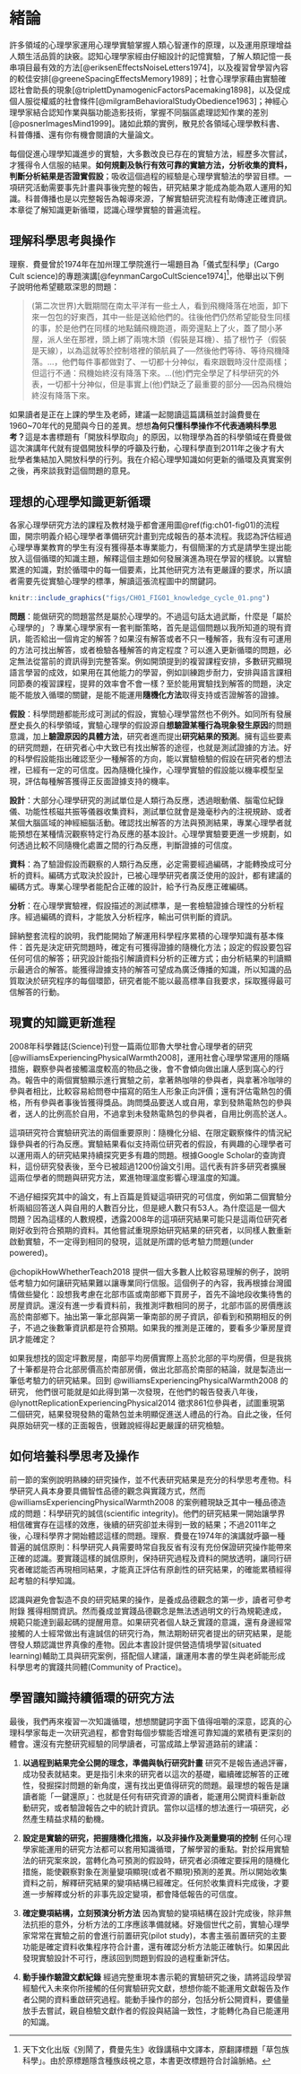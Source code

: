 # 緒論 {#intro}

許多領域的心理學家運用心理學實驗掌握人類心智運作的原理，以及運用原理增益人類生活品質的訣竅。認知心理學家經由仔細設計的記憶實驗，了解人類記憶一長串項目最有效的方法[@eriksenEffectsNoiseLetters1974]，以及複習曾學習內容的較佳安排[@greeneSpacingEffectsMemory1989]；社會心理學家藉由實驗確認社會助長的現象[@triplettDynamogenicFactorsPacemaking1898]，以及促成個人服從權威的社會條件[@milgramBehavioralStudyObedience1963]；神經心理學家結合認知作業與腦功能造影技術，掌握不同腦區處理認知作業的差別[@posnerImagesMind1999]。諸如此類的實例，散見於各領域心理學教科書、科普傳播、還有你有機會閱讀的大量論文。



每個促進心理學知識進步的實驗，大多數改良已存在的實驗方法，經歷多次嘗試，才獲得令人信服的結果。**如何規劃及執行有效可靠的實驗方法，分析收集的資料，判斷分析結果是否證實假設**；吸收這個過程的經驗是心理學實驗法的學習目標。一項研究活動需要事先計畫與事後完整的報告，研究結果才能成為能為眾人運用的知識。科普傳播也是以完整報告為報導來源，了解實驗研究流程有助傳達正確資訊。本章從了解知識更新循環，認識心理學實驗的普遍流程。

## 理解科學思考與操作 ## {#intro_sci}

理察．費曼曾於1974年在加州理工學院進行一場題目為「儀式型科學」(Cargo Cult science)的專題演講[@feynmanCargoCultScience1974][^13]，他舉出以下例子說明他希望聽眾深思的問題：

> (第二次世界)大戰期間在南太平洋有一些土人，看到飛機降落在地面，卸下來一包包的好東西，其中一些是送給他們的。往後他們仍然希望能發生同樣的事，於是他們在同樣的地點鋪飛機跑道，兩旁還點上了火，蓋了間小茅屋，派人坐在那裡，頭上綁了兩塊木頭（假裝是耳機）、插了根竹子（假裝是天線），以為這就等於控制塔裡的領航員了──然後他們等待、等待飛機降落。...，他們每件事都做對了、一切都十分神似，看來跟戰時沒什麼兩樣；但這行不通：飛機始終沒有降落下來。...(他)們完全學足了科學研究的外表，一切都十分神似，但是事實上(他)們缺乏了最重要的部分──因為飛機始終沒有降落下來。

[^13]: 天下文化出版《別鬧了，費曼先生》收錄講稿中文譯本，原翻譯標題「草包族科學」。由於原標題隱含種族歧視之意，本書更改標題符合討論脈絡。

如果讀者是正在上課的學生及老師，建議一起閱讀這篇講稿並討論費曼在1960~70年代的見聞與今日的差異。想想**為何只懂科學操作不代表通曉科學思考？**這是本書標題有「開放科學取向」的原因，以物理學為首的科學領域在費曼做這次演講年代就有提倡開放科學的呼籲及行動，心理科學直到2011年之後才有大批學者集結加入開放科學的行列。我在介紹心理學知識如何更新的循環及真實案例之後，再來談我對這個問題的意見。

## 理想的心理學知識更新循環 ##  {#intro_cycle}

各家心理學研究方法的課程及教材幾乎都會運用圖\@ref(fig:ch01-fig01)的流程圖，開宗明義介紹心理學者準備研究計畫到完成報告的基本流程。我認為評估經過心理學專業教育的學生有沒有獲得基本專業能力，有個簡潔的方式是請學生提出能放入這個循環的知識主題，解釋這個主題如何發展演進為現在學習的樣貌。以實驗累進的知識，對於循環中的每一個要素，比其他研究方法有更嚴謹的要求，所以讀者需要先從實驗心理學的標準，解讀這張流程圖中的關鍵詞。

```r
knitr::include_graphics("figs/CH01_FIG01_knowledge_cycle_01.png")
```

**問題**：能做研究的問題當然是屬於心理學的。不過這句話太過武斷，什麼是「屬於心理學的」？專業心理學家有一套判斷策略，首先是這個問題以我所知道的現有資訊，能否給出一個肯定的解答？如果沒有解答或者不只一種解答，我有沒有可運用的方法可找出解答，或者檢驗各種解答的肯定程度？可以進入更新循環的問題，必定無法從當前的資訊得到完整答案。例如開頭提到的複習課程安排，多數研究顯現語言學習的成效，如果用在其他能力的學習，例如訓練跑步耐力，安排與語言課相同節奏的複習課程，提昇的效率會不會一樣？至於能用實驗找到解答的問題，決定能不能放入循環的關鍵，是能不能運用**隨機化方法**取得支持或否證解答的證據。

<!---
討論“假設”與“預測”
http://datanuggets.org/wp-content/uploads/2014/01/Strode_NABT-2011-Hypothesis-Presentation.pdf
--->

**假設**：科學問題都能形成可測試的假設，實驗心理學當然也不例外。如同所有發展歷史長久的科學領域，實驗心理學的假設源自**想驗證某種行為現象發生原因**的問題意識，加上**驗證原因的具體方法**，研究者進而提出**研究結果的預測**。擁有這些要素的研究問題，在研究者心中大致已有找出解答的途徑，也就是測試證據的方法。好的科學假設能指出確認至少一種解答的方向，能以實驗檢驗的假設在研究者的想法裡，已經有一定的可信度。因為隨機化操作，心理學實驗的假設能以機率模型呈現，評估每種解答獲得正反面證據支持的機率。

<!---
> 有關問題與假設的科學思考，可閱讀附錄\@ref(hypothesis-prediction)，了解假設如何成為能解釋事物運作的理論(theory)與法則(Law)。
--->

**設計**：大部分心理學研究的測試單位是人類行為反應，透過眼動儀、腦電位紀錄儀、功能性核磁共振等儀器收集資料，測試單位就會是幾毫秒內的注視規跡、或者某個大腦區域的神經細腦活動。確認找出解答的方法與預測結果，專業心理學者就能預想在某種情況觀察特定行為反應的基本設計。心理學實驗要更進一步規劃，如何透過比較不同隨機化處置之間的行為反應，判斷證據的可信度。

**資料**：為了驗證假設而觀察的人類行為反應，必定需要經過編碼，才能轉換成可分析的資料。編碼方式取決於設計，已被心理學研究者廣泛使用的設計，都有建議的編碼方式。專業心理學者能配合正確的設計，給予行為反應正確編碼。

**分析**：在心理學實驗裡，假設描述的測試標準，是一套檢驗證據合理性的分析程序。經過編碼的資料，才能放入分析程序，輸出可供判斷的資訊。

歸納整套流程的說明，我們能開始了解運用科學程序累積的心理學知識有基本條件：首先是決定研究問題時，確定有可獲得證據的隨機化方法；設定的假設要包容任何可信的解答；研究設計能指引解讀資料分析的正確方式；由分析結果的判讀顯示最適合的解答。能獲得證據支持的解答可望成為廣泛傳播的知識，所以知識的品質取決於研究程序的每個環節，研究者能不能以最高標準自我要求，採取獲得最可信解答的行動。

## 現實的知識更新進程 ## {#intro_update}

2008年科學雜誌(Science)刊登一篇兩位耶魯大學社會心理學者的研究[@williamsExperiencingPhysicalWarmth2008]，運用社會心理學常運用的隱瞞措施，觀察參與者接觸溫度較高的物品之後，會不會傾向做出讓人感到窩心的行為。報告中的兩個實驗顯示進行實驗之前，拿著熱咖啡的參與者，與拿著冷咖啡的參與者相比，比較容易給問卷中描寫的陌生人形象正向評價；還有評估電熱包的價格，所有參與者事後皆獲得獎品。詢問獎品要送人或自用，拿到發熱電熱包的參與者，送人的比例高於自用，不過拿到未發熱電熱包的參與者，自用比例高於送人。

這項研究符合實驗研究法的兩個重要原則：隨機化分組、在限定觀察條件的情況紀錄參與者的行為反應。實驗結果看似支持兩位研究者的假設，有興趣的心理學者可以運用兩人的研究結果持續探究更多有趣的問題。根據Google Scholar的查詢資料，這份研究發表後，至今已被超過1200份論文引用。這代表有許多研究者擴展這兩位學者的問題與研究方法，累進物理溫度影響心理溫度的知識。

不過仔細探究其中的論文，有上百篇是質疑這項研究的可信度，例如第二個實驗分析兩組回答送人與自用的人數百分比，但是總人數只有53人。為什麼這是一個大問題？因為這樣的人數規模，透露2008年的這項研究結果可能只是這兩位研究者剛好收到符合預期的資料。其他嘗試重現原始研究結果的研究者，以同樣人數重新啟動實驗，不一定得到相同的發現，這就是所謂的低考驗力問題(under powered)。

@chopikHowWhetherTeach2018 提供一個大多數人比較容易理解的例子，說明低考驗力如何讓研究結果難以讓專業同行信服。這個例子的內容，我再根據台灣國情做些變化：設想我考慮在北部市區或南部鄉下買房子，首先不論地段收集待售的房屋資訊。還沒有進一步看資料前，我推測坪數相同的房子，北部市區的房價應該高於南部鄉下。抽出第一筆北部與第一筆南部的房子資訊，卻看到和預期相反的例子，不過之後數筆資訊都是符合預期。如果我的推測是正確的，要看多少筆房屋資訊才能確定？

如果我想找的固定坪數房屋，南部平均房價實際上高於北部的平均房價，但是我挑了十筆都是符合北部房價高於南部房價，做出北部高於南部的結論，就是製造出一筆低考驗力的研究結果。回到 @williamsExperiencingPhysicalWarmth2008 的研究， 他們很可能就是如此得到第一次發現，在他們的報告發表八年後， @lynottReplicationExperiencingPhysical2014 徵求861位參與者，試圖重現第二個研究，結果發現發熱的電熱包並未明顯促進送人禮品的行為。自此之後，任何與原始研究一樣的正面報告，很難說經得起更嚴謹的研究檢驗。

## 如何培養科學思考及操作 ##  {#intro_good}

前一節的案例說明熟練的研究操作，並不代表研究結果是充分的科學思考產物。科學研究人員本身要具備智性品德的觀念與實踐方式，然而 @williamsExperiencingPhysicalWarmth2008 的案例體現缺乏其中一種品德造成的問題：科學研究的誠信(scientific integrity)。他們的研究結果一開始讓學界相信確實存在這樣的效應，後續的研究卻並未得到一致的結果；不過2011年之後，心理科學界才開始體認這樣的問題。理察．費曼在1974年的演講就呼籲一種普遍的誠信原則：科學研究人員需要時常自我反省有沒有充份保證研究操作能帶來正確的認識。要實踐這樣的誠信原則，保持研究過程及資料的開放透明，讓同行研究者確認能否再現相同結果，才能真正評估有原創性的研究結果，的確能累積經得起考驗的科學知識。

<!---
- 智性品德(epistemic virtue)
  - 誠信；自我反省有沒有充份保證某項操作能帶來正確的認識
  - 好奇心；期望；勇氣
--->

認識與避免會製造不良的研究結果的操作，是養成品德觀念的第一步，讀者可參考附錄 <!---\@ref(QRP)---> 獲得相關資訊。然而養成並實踐品德觀念是無法透過明文的行為規範達成，規範只能達到最起碼的提醒用意。如果研究者個人缺乏實踐的意識，還有身邊經常接觸的人士經常做出有違誠信的研究行為，無法期盼研究者提出的研究結果，是能啓發人類認識世界真像的產物。因此本書設計提供營造情境學習(situated learning)輔助工具與研究案例，搭配個人建議，讓運用本書的學生與老師能形成科學思考的實踐共同體(Community of Practice)。

<!---
- 情境學習(Situated learning)
  - 科學學徒培訓(scientific apprenticeship): 你要成為研究計畫助理，需要什麼先備技能
  - 經約定的多元參與(Legitimate Peripheral Participation): 更新循環的那些部分，對你來說學習門檻最低
  - 實踐共同體(Community of Practice): 你參與的團隊對完成研究循環表現出的智性操守(epistemic vice)
 ---> 

## 學習讓知識持續循環的研究方法 ##  {#intro_improve}

最後，我們再來複習一次知識循環，想想關鍵詞字面下值得咀嚼的深意，認真的心理科學家每走一次研究過程，都會對每個步驟能否增進可靠知識的累積有更深刻的體會。還沒有完整研究經驗的同學讀者，可當成踏上學習道路前的建議：

1. **以過程到結果完全公開的理念，準備與執行研究計畫** 研究不是報告通過評審，成功發表就結束。更是指引未來的研究者以這次的基礎，繼續確認解答的正確性，發掘探討問題的新角度，還有找出更值得研究的問題。最理想的報告是讓讀者能「一鍵還原」：也就是任何有研究資源的讀者，能運用公開資料重新啟動研究，或者驗證報告之中的統計資訊。當你以這樣的想法進行一項研究，必然產生精益求精的動機。

2. **設定是實驗的研究，把握隨機化措施，以及非操作及測量變項的控制** 任何心理學家能運用的研究方法都可以套用知識循環，了解學習的重點。對於採用實驗法的研究案來說，當轉化為可預測的假設時，研究者必須確定要採用的隨機化措施，能使觀察對象在測量變項顯現(或者不顯現)預測的差異。所以開始收集資料之前，解釋研究結果的變項結構已經確定。任何於收集資料完成後，才要進一步解釋或分析的非事先設定變項，都會降低報告的可信度。

3. **確定變項結構，立刻預演分析方法** 因為實驗的變項結構在設計完成後，除非無法抗拒的意外，分析方法的工序應該準備就緒。好幾個世代之前，實驗心理學家常常在實驗之前的會進行前置研究(pilot study)，本書主張前置研究的主要功能是確定資料收集程序符合計畫，還有確認分析方法能正確執行。如果因此發現實驗設計不可行，應該回到問題到假設的過程重新評估。

4. **動手操作驗證文獻紀錄** 經過完整重現本書示範的實驗研究之後，請將這段學習經驗代入未來你所接觸的任何實驗研究文獻，想想你能不能運用文獻報告及作者公開的資料重啟研究過程。能動手操作的部分，包括分析公開資料，要儘量放手去嘗試，親自檢驗文獻作者的假設與結論一致性，才能轉化為自已能運用的知識。
